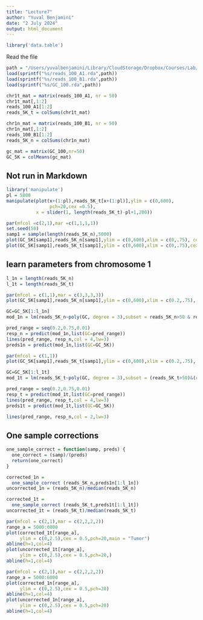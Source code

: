 ```yaml
---
title: "Lecture7"
author: "Yuval Benjamini"
date: "2 July 2024"
output: html_document
---
```


```r
library('data.table')
```

Read the file
```r
path = "/Users/yuvalbenjamini/Library/CloudStorage/Dropbox/Courses/Lab/Lab_52568_17/Lectures" 
load(sprintf("%s/reads_100_A1.rda",path))
load(sprintf("%s/reads_100_B1.rda",path))
load(sprintf("%s/GC_100.rda",path))

chr1t_mat = matrix(reads_100_A1, nr = 50)
chr1t_mat[,1:2]
reads_100_A1[1:2]
reads_5K_t = colSums(chr1t_mat)

chr1n_mat = matrix(reads_100_B1, nr = 50)
chr1n_mat[,1:2]
reads_100_B1[1:2]
reads_5K_n = colSums(chr1n_mat)

gc_mat = matrix(GC_100,nr=50)
GC_5K = colMeans(gc_mat)
```


## Not run in Markdown
```r
library('manipulate')
pl = 5000
manipulate(plot(x+(1:pl),reads_5K_t[x+(1:pl)],ylim = c(0,600),
                pch=20,cex =0.5), 
           x = slider(1, length(reads_5K_t)-pl+1,200))
```

```r
par(mfcol =c(2,1),mar =c(1,1,1,1))
set.seed(50)
samp1 = sample(length(reads_5K_n),5000)
plot(GC_5K[samp1],reads_5K_n[samp1],ylim = c(0,600),xlim = c(0,.75), cex = 0.4, pch=20)
plot(GC_5K[samp1],reads_5K_t[samp1],ylim = c(0,600),xlim = c(0,.75),cex = 0.4, pch=20)

```

## learn parameters from chromosome 1

```r

l_1n = length(reads_5K_n)
l_1t = length(reads_5K_t)

par(mfcol = c(1,1),mar = c(3,3,3,3))
plot(GC_5K[samp1],reads_5K_n[samp1],ylim = c(0,600),xlim = c(0.2,.75), cex = 0.5, pch=20)

GC=GC_5K[1:l_1n]
mod_1n = lm(reads_5K_n~poly(GC, degree = 3),subset = reads_5K_n>50 & reads_5K_n<600 )

pred_range = seq(0.2,0.75,0.01)
resp_n = predict(mod_1n,list(GC=pred_range))
lines(pred_range, resp_n,col = 4,lw=3)
preds1n = predict(mod_1n,list(GC=GC_5K))
```

```r
par(mfcol = c(1,1))
plot(GC_5K[samp1],reads_5K_t[samp1],ylim = c(0,600),xlim = c(0.2,.75), cex = 0.5, pch=20)

GC=GC_5K[1:l_1t]
mod_1t = lm(reads_5K_t~poly(GC, degree = 3),subset = (reads_5K_t>50)&(reads_5K_t<500))

pred_range = seq(0.2,0.75,0.01)
resp_t = predict(mod_1t,list(GC=pred_range))
lines(pred_range, resp_t,col = 4,lw=3)
preds1t = predict(mod_1t,list(GC=GC_5K))

lines(pred_range, resp_n,col = 2,lw=3)
```

## One sample corrections
```r
one_sample_correct = function(samp, preds) {
  one_correct = (samp)/(preds)
  return(one_correct)
}
```

```r

corrected_1n = 
  one_sample_correct (reads_5K_n,preds1n[1:l_1n])
uncorrected_1n = (reads_5K_n)/median(reads_5K_n) 

corrected_1t = 
  one_sample_correct (reads_5K_t,preds1t[1:l_1t])
uncorrected_1t = (reads_5K_t)/median(reads_5K_t) 
```

```r
par(mfcol = c(2,1),mar = c(2,2,2,2))
range_a = 5000:6000
plot(corrected_1t[range_a],
     ylim = c(0,2.5),cex = 0.5,pch=20,main = "Tumor")
abline(h=1,col=4)
plot(uncorrected_1t[range_a],
     ylim = c(0,2.5),cex = 0.5,pch=20,)
abline(h=1,col=4)

par(mfcol = c(2,1),mar = c(2,2,2,2))
range_a = 5000:6000
plot(corrected_1n[range_a],
     ylim = c(0,2.5),cex = 0.5,pch=20)
abline(h=1,col=4)
plot(uncorrected_1n[range_a],
     ylim = c(0,2.5),cex = 0.5,pch=20)
abline(h=1,col=4)

```
